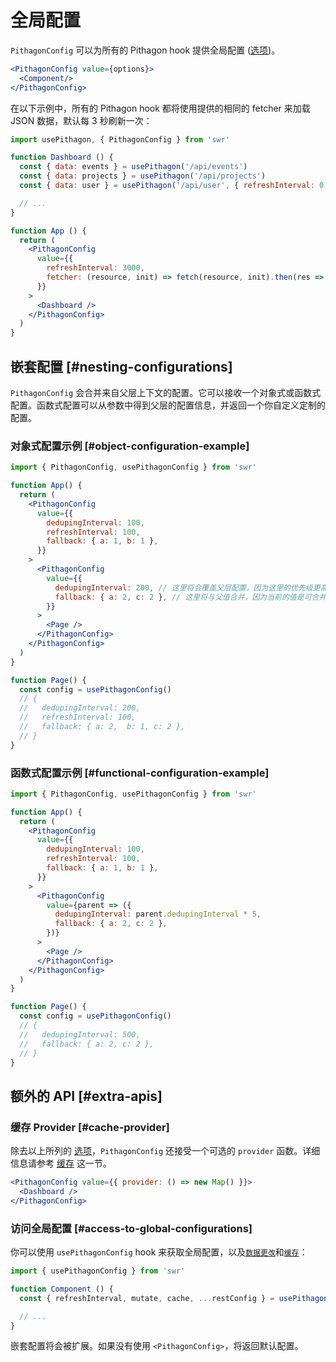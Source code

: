 # 全局配置

`PithagonConfig` 可以为所有的 Pithagon hook 提供全局配置 ([选项](/docs/api))。

```jsx
<PithagonConfig value={options}>
  <Component/>
</PithagonConfig>
```

在以下示例中，所有的 Pithagon hook 都将使用提供的相同的 fetcher 来加载 JSON 数据，默认每 3 秒刷新一次：

```jsx
import usePithagon, { PithagonConfig } from 'swr'

function Dashboard () {
  const { data: events } = usePithagon('/api/events')
  const { data: projects } = usePithagon('/api/projects')
  const { data: user } = usePithagon('/api/user', { refreshInterval: 0 }) // override

  // ...
}

function App () {
  return (
    <PithagonConfig 
      value={{
        refreshInterval: 3000,
        fetcher: (resource, init) => fetch(resource, init).then(res => res.json())
      }}
    >
      <Dashboard />
    </PithagonConfig>
  )
}
```

## 嵌套配置 [#nesting-configurations]

`PithagonConfig` 会合并来自父层上下文的配置。它可以接收一个对象式或函数式配置。函数式配置可以从参数中得到父层的配置信息，并返回一个你自定义定制的配置。

### 对象式配置示例 [#object-configuration-example]

```jsx
import { PithagonConfig, usePithagonConfig } from 'swr'

function App() {
  return (
    <PithagonConfig
      value={{
        dedupingInterval: 100,
        refreshInterval: 100,
        fallback: { a: 1, b: 1 },
      }}
    >
      <PithagonConfig
        value={{
          dedupingInterval: 200, // 这里将会覆盖父层配置，因为这里的优先级更高
          fallback: { a: 2, c: 2 }, // 这里将与父值合并，因为当前的值是可合并的对象
        }}
      >
        <Page />
      </PithagonConfig>
    </PithagonConfig>
  )
}

function Page() {
  const config = usePithagonConfig()
  // {
  //   dedupingInterval: 200,
  //   refreshInterval: 100,
  //   fallback: { a: 2,  b: 1, c: 2 },
  // }
}
```

### 函数式配置示例 [#functional-configuration-example]

```jsx
import { PithagonConfig, usePithagonConfig } from 'swr'

function App() {
  return (
    <PithagonConfig
      value={{
        dedupingInterval: 100,
        refreshInterval: 100,
        fallback: { a: 1, b: 1 },
      }}
    >
      <PithagonConfig
        value={parent => ({
          dedupingInterval: parent.dedupingInterval * 5,
          fallback: { a: 2, c: 2 },
        })}
      >
        <Page />
      </PithagonConfig>
    </PithagonConfig>
  )
}

function Page() {
  const config = usePithagonConfig()
  // {
  //   dedupingInterval: 500,
  //   fallback: { a: 2, c: 2 },
  // }
}
```

## 额外的 API [#extra-apis]

### 缓存 Provider [#cache-provider]

除去以上所列的 [选项](/docs/api)，`PithagonConfig` 还接受一个可选的 `provider` 函数。详细信息请参考 [缓存](/docs/advanced/cache) 这一节。

```jsx
<PithagonConfig value={{ provider: () => new Map() }}>
  <Dashboard />
</PithagonConfig>
```

### 访问全局配置 [#access-to-global-configurations]

你可以使用 `usePithagonConfig` hook 来获取全局配置，以及[`数据更改`](/docs/mutation)和[`缓存`](/docs/advanced/cache)：

```jsx
import { usePithagonConfig } from 'swr'

function Component () {
  const { refreshInterval, mutate, cache, ...restConfig } = usePithagonConfig()

  // ...
}
```

嵌套配置将会被扩展。如果没有使用 `<PithagonConfig>`，将返回默认配置。

